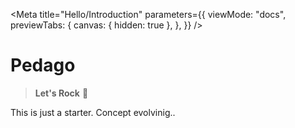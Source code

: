 
<Meta
  title="Hello/Introduction"
  parameters={{
    viewMode: "docs",
    previewTabs: {
      canvas: { hidden: true },
    },
  }}
/>

# Pedago

> **Let's Rock** 🎸

This is just a starter. Concept evolvinig..

